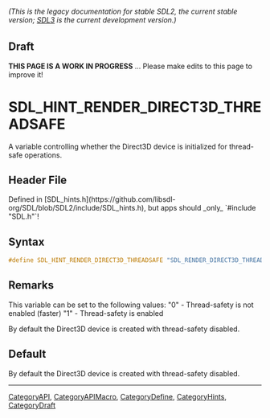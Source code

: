====== (This is the legacy documentation for stable SDL2, the current stable version; [https://wiki.libsdl.org/SDL3/ SDL3] is the current development version.) ======

== Draft ==

'''THIS PAGE IS A WORK IN PROGRESS''' ... Please make edits to this page to improve it!


<!-- #*^*^*^*^*See https://wiki.libsdl.org/SGEnumerations for details on editing this page*^*^*^*^* -->
= SDL_HINT_RENDER_DIRECT3D_THREADSAFE =

A variable controlling whether the Direct3D device is initialized for thread-safe operations.

== Header File ==

Defined in [SDL_hints.h](https://github.com/libsdl-org/SDL/blob/SDL2/include/SDL_hints.h), but apps should _only_ `#include "SDL.h"`!

== Syntax ==

<syntaxhighlight lang='c'>
#define SDL_HINT_RENDER_DIRECT3D_THREADSAFE "SDL_RENDER_DIRECT3D_THREADSAFE"</syntaxhighlight>

== Remarks ==

This variable can be set to the following values: "0" - Thread-safety is
not enabled (faster) "1" - Thread-safety is enabled

By default the Direct3D device is created with thread-safety disabled.

== Default ==

By default the Direct3D device is created with thread-safety disabled.

----
[[CategoryAPI]], [[CategoryAPIMacro]], [[CategoryDefine]], [[CategoryHints]], [[CategoryDraft]]
<!-- #See the Style Guide for instructions on editing the footer. -->


